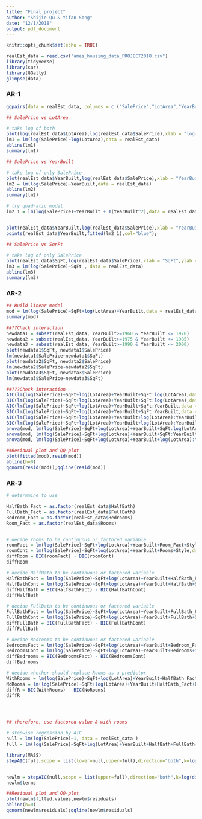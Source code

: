 ```yaml
---
title: "Final_project"
author: "Shijie Qu & Yifan Song"
date: "12/1/2018"
output: pdf_document
---
```


```r
knitr::opts_chunk$set(echo = TRUE)
```

```r
realEst_data = read.csv("ames_housing_data_PROJECT2018.csv")
library(tidyverse)
library(car)
library(GGally)
glimpse(data)
```

### AR-1
```r
ggpairs(data = realEst_data, columns = c ("SalePrice","LotArea","YearBuilt","SqFt"))
```

```r
## SalePrice vs LotArea

# take log of both
plot(log(realEst_data$LotArea),log(realEst_data$SalePrice),xlab = "log(LotArea)",ylab = "log(SalePrice)",main = "log(SalePrice) vs log(LotArea)")
lm1 = lm(log(SalePrice)~log(LotArea),data = realEst_data)
abline(lm1)
summary(lm1)
```

```r
## SalePrice vs YearBuilt

# take log of only SalePrice
plot(realEst_data$YearBuilt,log(realEst_data$SalePrice),xlab = "YearBuilt",ylab = "log(SalePrice)",main = "log(SalePrice) vs YearBuilt")
lm2 = lm(log(SalePrice)~YearBuilt,data = realEst_data)
abline(lm2)
summary(lm2)

# try quadratic model
lm2_1 = lm(log(SalePrice)~YearBuilt + I(YearBuilt^2),data = realEst_data);


plot(realEst_data$YearBuilt,log(realEst_data$SalePrice),xlab = "YearBuilt",ylab = "log(SalePrice)",main = "log(SalePrice) vs YearBuilt",col="red")
points(realEst_data$YearBuilt,fitted(lm2_1),col="blue");
```

```r
## SalePrice vs SqrFt

# take log of only SalePrice
plot(realEst_data$SqFt,log(realEst_data$SalePrice),xlab = "SqFt",ylab = "log(SalePrice)",main = "log(SalePrice) vs log(LotArea)")
lm3 = lm(log(SalePrice)~SqFt , data = realEst_data)
abline(lm3)
summary(lm3)
```

### AR-2
```r
## Build linear model
mod = lm(log(SalePrice)~SqFt+log(LotArea)+YearBuilt,data = realEst_data)
summary(mod)

```

```r
##??Check interaction
newdata1 = subset(realEst_data, YearBuilt>=1960 & YearBuilt <= 1970)
newdata2 = subset(realEst_data, YearBuilt>=1975 & YearBuilt <= 1985)
newdata3 = subset(realEst_data, YearBuilt>=1990 & YearBuilt <= 2000)
plot(newdata1$SqFt, newdata1$SalePrice)
lm(newdata1$SalePrice~newdata1$SqFt)
plot(newdata2$SqFt, newdata2$SalePrice)
lm(newdata2$SalePrice~newdata2$SqFt)
plot(newdata3$SqFt, newdata3$SalePrice)
lm(newdata3$SalePrice~newdata3$SqFt)
```

```r
##???Check interaction
AIC(lm(log(SalePrice)~SqFt+log(LotArea)+YearBuilt+SqFt:log(LotArea),data = realEst_data)) - AIC(mod)
BIC(lm(log(SalePrice)~SqFt+log(LotArea)+YearBuilt+SqFt:log(LotArea),data = realEst_data)) - BIC(mod)
AIC(lm(log(SalePrice)~SqFt+log(LotArea)+YearBuilt+SqFt:YearBuilt,data = realEst_data)) - AIC(mod)
BIC(lm(log(SalePrice)~SqFt+log(LotArea)+YearBuilt+SqFt:YearBuilt,data = realEst_data)) - BIC(mod)
AIC(lm(log(SalePrice)~SqFt+log(LotArea)+YearBuilt+log(LotArea):YearBuilt,data = realEst_data)) - AIC(mod)
BIC(lm(log(SalePrice)~SqFt+log(LotArea)+YearBuilt+log(LotArea):YearBuilt,data = realEst_data)) - BIC(mod)
anova(mod, lm(log(SalePrice)~SqFt+log(LotArea)+YearBuilt+SqFt:log(LotArea),data = realEst_data))
anova(mod, lm(log(SalePrice)~SqFt+log(LotArea)+YearBuilt+SqFt:YearBuilt,data = realEst_data))
anova(mod, lm(log(SalePrice)~SqFt+log(LotArea)+YearBuilt+log(LotArea):YearBuilt,data = realEst_data))
```

```r
##Residual plot and QQ-plot
plot(fitted(mod),resid(mod))
abline(h=0)
qqnorm(resid(mod));qqline(resid(mod))
```


### AR-3
```r
# determmine to use

HalfBath_Fact = as.factor(realEst_data$HalfBath)
FullBath_Fact = as.factor(realEst_data$FullBath)
Bedroom_Fact = as.factor(realEst_data$Bedrooms)
Room_Fact = as.factor(realEst_data$Rooms)


# decide rooms to be continuous or factored variable
roomFact = lm(log(SalePrice)~SqFt+log(LotArea)+YearBuilt+Room_Fact+Style,data = realEst_data)
roomCont = lm(log(SalePrice)~SqFt+log(LotArea)+YearBuilt+Rooms+Style,data = realEst_data)
diffRoom = BIC(roomFact) - BIC(roomCont)
diffRoom

# decide HalfBath to be continuous or factored variable
HalfBathFact = lm(log(SalePrice)~SqFt+log(LotArea)+YearBuilt+HalfBath_Fact+Style,data = realEst_data)
HalfBathCont = lm(log(SalePrice)~SqFt+log(LotArea)+YearBuilt+HalfBath+Style,data = realEst_data)
diffHalfBath = BIC(HalfBathFact) - BIC(HalfBathCont)
diffHalfBath

# decide FullBath to be continuous or factored variable
FullBathFact = lm(log(SalePrice)~SqFt+log(LotArea)+YearBuilt+FullBath_Fact+Style,data = realEst_data)
FullBathCont = lm(log(SalePrice)~SqFt+log(LotArea)+YearBuilt+FullBath+Style,data = realEst_data)
diffFullBath = BIC(FullBathFact) - BIC(FullBathCont)
diffFullBath

# decide Bedrooms to be continuous or factored variable
BedroomsFact = lm(log(SalePrice)~SqFt+log(LotArea)+YearBuilt+Bedroom_Fact+Style,data = realEst_data)
BedroomsCont = lm(log(SalePrice)~SqFt+log(LotArea)+YearBuilt+Bedrooms+Style,data = realEst_data)
diffBedrooms = BIC(BedroomsFact) - BIC(BedroomsCont)
diffBedrooms

# decide whether should replace Rooms as a predictor
WithRooms = lm(log(SalePrice)~SqFt+log(LotArea)+YearBuilt+HalfBath_Fact+FullBath_Fact+Bedroom_Fact+Room_Fact+Style,data = realEst_data)
NoRooms = lm(log(SalePrice)~SqFt+log(LotArea)+YearBuilt+HalfBath_Fact+FullBath_Fact+Bedroom_Fact+Style,data = realEst_data)
diffR = BIC(WithRooms) - BIC(NoRooms)
diffR




## therefore, use factored value & with rooms


```

```r

# stepwise regression by AIC
null = lm(log(SalePrice)~1, data = realEst_data )
full = lm(log(SalePrice)~SqFt+log(LotArea)+YearBuilt+HalfBath+FullBath+Bedroom_Fact+Room_Fact+Style,data = realEst_data)

library(MASS)
stepAIC(full,scope = list(lower=null,upper=full),direction="both",k=log(dim(realEst_data)[1]));



```


```r
newlm = stepAIC(null,scope = list(upper=full),direction="both",k=log(dim(realEst_data)[1]));
newlm$terms
```


```r
##Residual plot and QQ-plot
plot(newlm$fitted.values,newlm$residuals)
abline(h=0)
qqnorm(newlm$residuals);qqline(newlm$residuals)
```